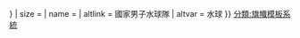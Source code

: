 {{country data {{{1}}}
| flagright/core
| variant = {{{variant|{{{2|}}}}}}
| size = {{{size|}}}
| name = {{{name|}}}
| altlink = 國家男子水球隊
| altvar = 水球
}}<noinclude>{{documentation}}
[[分類:旗幟模板系統]]</noinclude>